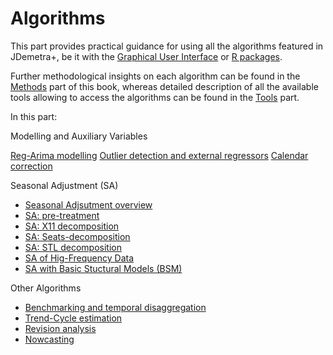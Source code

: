 # Algorithms {.unnumbered #part-A}

This part provides practical guidance for using all the algorithms featured in JDemetra+, be it with the [Graphical User Interface](#t-gui-overview) or [R packages](#t-r-packs).

Further methodological insights on each algorithm can be found in the [Methods](#part-M) part of this book, whereas detailed description of all the available tools allowing to access the algorithms can be found in the [Tools](#part-T) part.

In this part: 

Modelling and Auxiliary Variables

[Reg-Arima modelling](#a_reg-a)
[Outlier detection and external regressors](#a-out-reg-ext)
[Calendar correction](#a-cal)

Seasonal Adjustment (SA)

- [Seasonal Adjsutment overview](#sa-overview)
- [SA: pre-treatment](#sa-pre-t)
- [SA: X11 decomposition](a-sa-X11)
- [SA: Seats-decomposition](#a-sa-seats)
- [SA: STL decomposition](#a-sa-stl)
- [SA of Hig-Frequency Data](#a-sa-hf)
- [SA with Basic Stuctural Models (BSM)](#a-sa-bsm)


Other Algorithms

-   [Benchmarking and temporal disaggregation]((#a-bench))
-   [Trend-Cycle estimation](#a-trend)
-   [Revision analysis](#a-revs)
-   [Nowcasting](#a-now)

     
        
